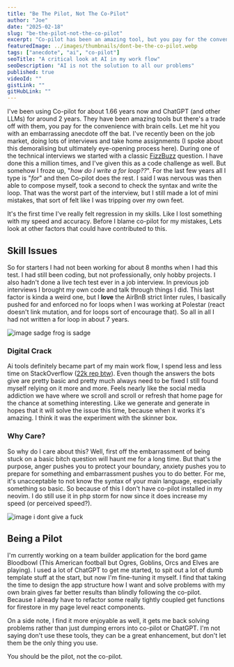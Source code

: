 ```yaml
---
title: "Be The Pilot, Not The Co-Pilot"
author: "Joe"
date: "2025-02-18"
slug: "be-the-pilot-not-the-co-pilot"
excerpt: "Co-pilot has been an amazing tool, but you pay for the convenience with brain cells"
featuredImage: ../images/thumbnails/dont-be-the-co-pilot.webp
tags: ["anecdote", "ai", "co-pilot"]
seoTitle: "A critical look at AI in my work flow"
seoDescription: "AI is not the solution to all our problems"
published: true
videoId: ""
gistLink: ""
gitHubLink: ""
---
```



I've been using Co-pilot for about 1.66 years now and ChatGPT (and other LLMs) for around 2 years. They have been amazing tools but there's
a trade off with them, you pay for the convenience with brain cells. Let me hit you with an embarrassing anecdote off the bat.
I've recently been on the job market, doing lots of interviews and take home assignments (I spoke about this demoralising but ultimately
eye-opening process <Link to="/youre-just-not-that-good">here</Link>). During one of the technical interviews we started with a
classic [FizzBuzz](https://en.wikipedia.org/wiki/Fizz_buzz) question. I have done this a million times, and I've given this as a code
challenge as well. But somehow I froze up, "*how do I write a for loop??*". For the last few years all I type is "*for*" and then Co-pilot
does the rest. I said I was nervous was then able to compose myself, took a second to check the syntax and write the loop. That was the worst
part of the interview, but I still made a lot of mini mistakes, that sort of felt like I was tripping over my own feet.

It's the first time I've really felt regression in my skills. Like I lost something with my speed and accuracy. Before I blame co-pilot for my
mistakes, Lets look at other factors that could have contributed to this.

## Skill Issues

So for starters I had not been working for about 8 months when I had this test. I had still been coding, but not professionally, only hobby
projects. I also hadn't done a live tech test ever in a job interview. In previous job interviews I brought my own code and talk through things
I did. This last factor is kinda a weird one, but I **love** the AirBnB strict linter rules, I basically pushed for and enforced no for loops when
I was working at Polestar (react doesn't link mutation, and for loops sort of encourage that). So all in all I had not written a for loop in
about 7 years.

![image sadge frog is sadge](../../content/images/in-post/sadge.webp)

### Digital Crack

Ai tools definitely became part of my main work flow, I spend less and less time on StackOverflow ([22k rep btw](https://stackoverflow.com/users/2504407/joe-lloyd)).
Even though the answers the bots give are pretty basic and pretty much always need to be fixed I still found myself relying on it more and more.
Feels nearly like the social media addiction we have where we scroll and scroll or refresh that home page for the chance at something
interesting. Like we generate and generate in hopes that it will solve the issue this time, because when it works it's amazing. I think it was
the experiment with the skinner box.

### Why Care?

So why do I care about this? Well, first off the embarrassment of being stuck on a basic bitch question will haunt me for a long time. But
that's the purpose, anger pushes you to protect your boundary, anxiety pushes you to prepare for something and embarrassment pushes you to
do better. For me, it's unacceptable to not know the syntax of your main language, especially something so basic. So because of this I don't
have co-pilot installed in my neovim. I do still use it in php storm for now since it does increase my speed (or perceived speed?).

![image i dont give a fuck](../../content/images/in-post/i-dont-give-a-fuck.webp)

## Being a Pilot

I'm currently working on a team builder application for the bord game Bloodbowl (This American football but Ogres, Goblins, Orcs and Elves
are playing). I used a lot of ChatGPT to get me started, to spit out a lot of dumb template stuff at the start, but now I'm fine-tuning it
myself. I find that taking the time to design the app structure how I want and solve problems with my own brain gives far better results
than blindly following the co-pilot. Because I already have to refactor some really tightly coupled get functions for firestore in my page
level react components.

On a side note, I find it more enjoyable as well, it gets me back solving problems rather than just dumping errors into co-pilot or ChatGPT.
I'm not saying don't use these tools, they can be a great enhancement, but don't let them be the only thing you use.

You should be the pilot, not the co-pilot.


